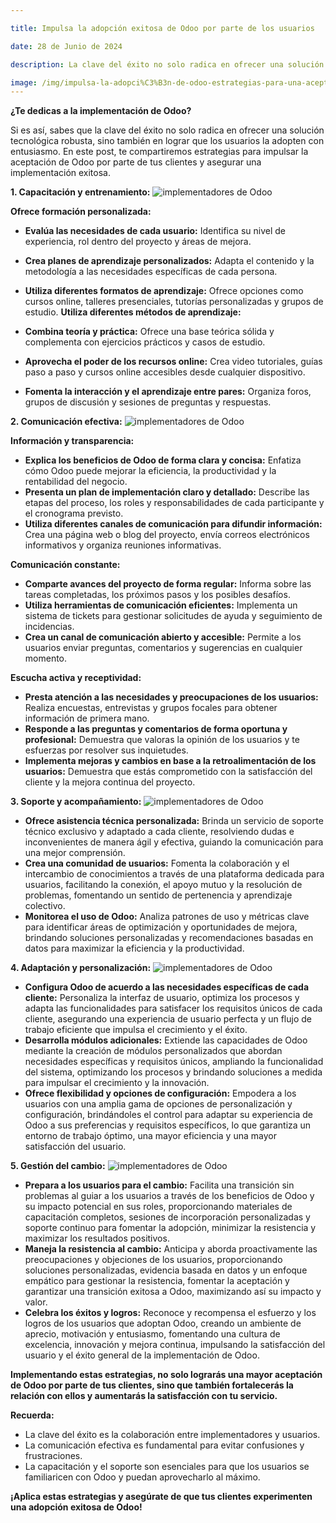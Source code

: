 ```yaml
---

title: Impulsa la adopción exitosa de Odoo por parte de los usuarios

date: 28 de Junio de 2024

description: La clave del éxito no solo radica en ofrecer una solución tecnológica robusta, sino también en lograr que los usuarios la adopten con entusiasmo.

image: /img/impulsa-la-adopci%C3%B3n-de-odoo-estrategias-para-una-aceptaci%C3%B3n-exitosa-por-parte-de-los-usuarios.png
---
```





**¿Te dedicas a la implementación de Odoo?**

Si es así, sabes que la clave del éxito no solo radica en ofrecer una solución tecnológica robusta, sino también en lograr que los usuarios la adopten con entusiasmo. En este post, te compartiremos estrategias para impulsar la aceptación de Odoo por parte de tus clientes y asegurar una implementación exitosa.

**1. Capacitación y entrenamiento:**
![implementadores de Odoo](https://res.cloudinary.com/dn5cltdre/image/upload/c_crop,g_auto,h_500,w_1200/alphaqueb/Odoo/adbxxj0bxlsilitxih59.jpg)

**Ofrece formación personalizada:**

- **Evalúa las necesidades de cada usuario:** Identifica su nivel de experiencia, rol dentro del proyecto y áreas de mejora.
- **Crea planes de aprendizaje personalizados:** Adapta el contenido y la metodología a las necesidades específicas de cada persona.
- **Utiliza diferentes formatos de aprendizaje:** Ofrece opciones como cursos online, talleres presenciales, tutorías personalizadas y grupos de estudio.
**Utiliza diferentes métodos de aprendizaje:**

- **Combina teoría y práctica:** Ofrece una base teórica sólida y complementa con ejercicios prácticos y casos de estudio.
- **Aprovecha el poder de los recursos online:** Crea video tutoriales, guías paso a paso y cursos online accesibles desde cualquier dispositivo.
- **Fomenta la interacción y el aprendizaje entre pares:** Organiza foros, grupos de discusión y sesiones de preguntas y respuestas.

**2. Comunicación efectiva:**
![implementadores de Odoo](https://res.cloudinary.com/dn5cltdre/image/upload/v1709102861/alphaqueb/Odoo/mlbmncmphq5is1dxey2j.jpg)

**Información y transparencia:**

- **Explica los beneficios de Odoo de forma clara y concisa:** Enfatiza cómo Odoo puede mejorar la eficiencia, la productividad y la rentabilidad del negocio.
- **Presenta un plan de implementación claro y detallado:** Describe las etapas del proceso, los roles y responsabilidades de cada participante y el cronograma previsto.
- **Utiliza diferentes canales de comunicación para difundir información:** Crea una página web o blog del proyecto, envía correos electrónicos informativos y organiza reuniones informativas.

**Comunicación constante:**

- **Comparte avances del proyecto de forma regular:** Informa sobre las tareas completadas, los próximos pasos y los posibles desafíos.
- **Utiliza herramientas de comunicación eficientes:** Implementa un sistema de tickets para gestionar solicitudes de ayuda y seguimiento de incidencias.
- **Crea un canal de comunicación abierto y accesible:** Permite a los usuarios enviar preguntas, comentarios y sugerencias en cualquier momento.

**Escucha activa y receptividad:**

- **Presta atención a las necesidades y preocupaciones de los usuarios:** Realiza encuestas, entrevistas y grupos focales para obtener información de primera mano.
- **Responde a las preguntas y comentarios de forma oportuna y profesional:** Demuestra que valoras la opinión de los usuarios y te esfuerzas por resolver sus inquietudes.
- **Implementa mejoras y cambios en base a la retroalimentación de los usuarios:** Demuestra que estás comprometido con la satisfacción del cliente y la mejora continua del proyecto.

**3. Soporte y acompañamiento:**
![implementadores de Odoo](https://res.cloudinary.com/dn5cltdre/image/upload/v1709102865/alphaqueb/Odoo/jrofmwrmk65fnxhrqqz6.jpg)

- **Ofrece asistencia técnica personalizada:** Brinda un servicio de soporte técnico exclusivo y adaptado a cada cliente, resolviendo dudas e inconvenientes de manera ágil y efectiva, guiando la comunicación para una mejor comprensión.
- **Crea una comunidad de usuarios:** Fomenta la colaboración y el intercambio de conocimientos a través de una plataforma dedicada para usuarios, facilitando la conexión, el apoyo mutuo y la resolución de problemas, fomentando un sentido de pertenencia y aprendizaje colectivo.
- **Monitorea el uso de Odoo:** Analiza patrones de uso y métricas clave para identificar áreas de optimización y oportunidades de mejora, brindando soluciones personalizadas y recomendaciones basadas en datos para maximizar la eficiencia y la productividad.

**4. Adaptación y personalización:**
![implementadores de Odoo](https://res.cloudinary.com/dn5cltdre/image/upload/v1709102861/alphaqueb/Odoo/mlbmncmphq5is1dxey2j.jpg)

- **Configura Odoo de acuerdo a las necesidades específicas de cada cliente:** Personaliza la interfaz de usuario, optimiza los procesos y adapta las funcionalidades para satisfacer los requisitos únicos de cada cliente, asegurando una experiencia de usuario perfecta y un flujo de trabajo eficiente que impulsa el crecimiento y el éxito.
- **Desarrolla módulos adicionales:** Extiende las capacidades de Odoo mediante la creación de módulos personalizados que abordan necesidades específicas y requisitos únicos, ampliando la funcionalidad del sistema, optimizando los procesos y brindando soluciones a medida para impulsar el crecimiento y la innovación.
- **Ofrece flexibilidad y opciones de configuración:** Empodera a los usuarios con una amplia gama de opciones de personalización y configuración, brindándoles el control para adaptar su experiencia de Odoo a sus preferencias y requisitos específicos, lo que garantiza un entorno de trabajo óptimo, una mayor eficiencia y una mayor satisfacción del usuario.

**5. Gestión del cambio:**
![implementadores de Odoo](https://res.cloudinary.com/dn5cltdre/image/upload/v1709102858/alphaqueb/Odoo/rrseqveokrpdhrztnpzk.jpg)

- **Prepara a los usuarios para el cambio:** Facilita una transición sin problemas al guiar a los usuarios a través de los beneficios de Odoo y su impacto potencial en sus roles, proporcionando materiales de capacitación completos, sesiones de incorporación personalizadas y soporte continuo para fomentar la adopción, minimizar la resistencia y maximizar los resultados positivos.
- **Maneja la resistencia al cambio:** Anticipa y aborda proactivamente las preocupaciones y objeciones de los usuarios, proporcionando soluciones personalizadas, evidencia basada en datos y un enfoque empático para gestionar la resistencia, fomentar la aceptación y garantizar una transición exitosa a Odoo, maximizando así su impacto y valor.
- **Celebra los éxitos y logros:** Reconoce y recompensa el esfuerzo y los logros de los usuarios que adoptan Odoo, creando un ambiente de aprecio, motivación y entusiasmo, fomentando una cultura de excelencia, innovación y mejora continua, impulsando la satisfacción del usuario y el éxito general de la implementación de Odoo.

**Implementando estas estrategias, no solo lograrás una mayor aceptación de Odoo por parte de tus clientes, sino que también fortalecerás la relación con ellos y aumentarás la satisfacción con tu servicio.**

**Recuerda:**

- La clave del éxito es la colaboración entre implementadores y usuarios.
- La comunicación efectiva es fundamental para evitar confusiones y frustraciones.
- La capacitación y el soporte son esenciales para que los usuarios se familiaricen con Odoo y puedan aprovecharlo al máximo.

**¡Aplica estas estrategias y asegúrate de que tus clientes experimenten una adopción exitosa de Odoo!**